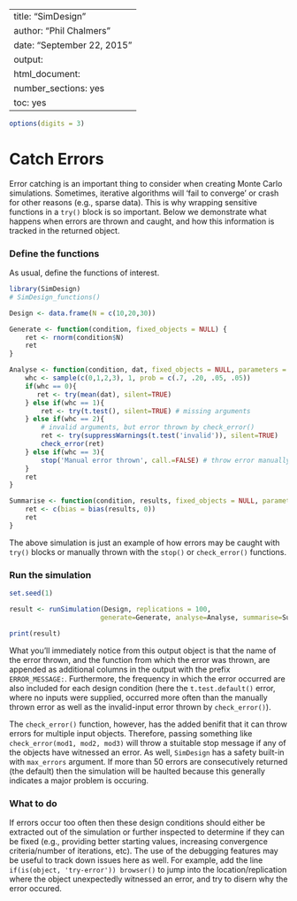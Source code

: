 %\VignetteIndexEntry{SimDesign}
%\VignetteEngine{knitr::knitr}
---
title: "SimDesign"
author: "Phil Chalmers"
date: "September 22, 2015"
output:
  html_document:
    number_sections: yes
    toc: yes
---

```r
options(digits = 3)
```

# Catch Errors

Error catching is an important thing to consider when creating Monte Carlo simulations. Sometimes, iterative algorithms will 'fail to converge' or crash for other reasons (e.g., sparse data). This is why wrapping sensitive functions in a `try()` block is so important. Below we demonstrate what happens when errors are thrown and caught, and how this information is tracked in the returned object.

### Define the functions

As usual, define the functions of interest. 

```r
library(SimDesign)
# SimDesign_functions()

Design <- data.frame(N = c(10,20,30))
```

```r
Generate <- function(condition, fixed_objects = NULL) {
    ret <- rnorm(condition$N)    
    ret
}

Analyse <- function(condition, dat, fixed_objects = NULL, parameters = NULL) {
    whc <- sample(c(0,1,2,3), 1, prob = c(.7, .20, .05, .05))
    if(whc == 0){
       ret <- try(mean(dat), silent=TRUE)
    } else if(whc == 1){
        ret <- try(t.test(), silent=TRUE) # missing arguments
    } else if(whc == 2){
        # invalid arguments, but error thrown by check_error()
        ret <- try(suppressWarnings(t.test('invalid')), silent=TRUE) 
        check_error(ret)
    } else if(whc == 3){
        stop('Manual error thrown', call.=FALSE) # throw error manually
    }
    ret
}

Summarise <- function(condition, results, fixed_objects = NULL, parameters_list = NULL) {
    ret <- c(bias = bias(results, 0))
    ret
}
```

The above simulation is just an example of how errors may be caught with `try()` blocks or manually thrown with the `stop()` or `check_error()` functions. 

### Run the simulation

```r
set.seed(1)
```

```r
result <- runSimulation(Design, replications = 100, 
                       generate=Generate, analyse=Analyse, summarise=Summarise)
```

```r
print(result)
```

What you'll immediately notice from this output object is that the name of the error thrown, and the function from which the error was thrown, are appended as additional columns in the output with the prefix `ERROR_MESSAGE: `. Furthermore, the frequency in which the error occurred are also included for each design condition (here the `t.test.default()` error, where no inputs were supplied, occurred more often than the manually thrown error as well as the invalid-input error thrown by `check_error()`). 

The `check_error()` function, however, has the added benifit that it can throw errors for multiple input objects. Therefore, passing something like `check_error(mod1, mod2, mod3)` will throw a stuitable stop message
if any of the objects have witnessed an error. As well, `SimDesign` has a safety built-in with `max_errors` argument. If more than 50 errors are consecutively returned (the default) then the simulation will be haulted because this generally indicates a major problem is occuring.

### What to do

If errors occur too often then these design conditions should either be extracted out of the simulation or further inspected to determine if they can be fixed (e.g., providing better starting values, increasing convergence criteria/number of iterations, etc). The use of the debugging features may be useful to track
down issues here as well. For example, add the line `if(is(object, 'try-error')) browser()` to jump into the location/replication where the object unexpectedly witnessed an error, and try to disern why the error occured.
